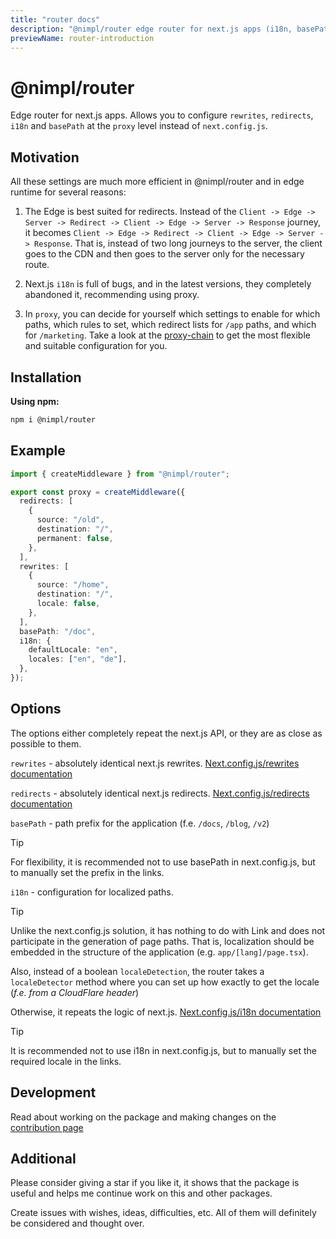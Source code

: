 ```yaml
---
title: "router docs"
description: "@nimpl/router edge router for next.js apps (i18n, basePath, rewrites, redirects)"
previewName: router-introduction
---
```


# @nimpl/router

<PackageLinks npmName="@nimpl/router" githubName="nimpl-router" />

Edge router for next.js apps.
Allows you to configure `rewrites`, `redirects`, `i18n` and `basePath` at the `proxy` level instead of `next.config.js`.

## Motivation

All these settings are much more efficient in @nimpl/router and in edge runtime for several reasons:

1. The Edge is best suited for redirects.
   Instead of the `Client -> Edge -> Server -> Redirect -> Client -> Edge -> Server -> Response` journey, it becomes `Client -> Edge -> Redirect -> Client -> Edge -> Server -> Response`.
   That is, instead of two long journeys to the server, the client goes to the CDN and then goes to the server only for the necessary route.

2. Next.js `i18n` is full of bugs, and in the latest versions, they completely abandoned it, recommending using proxy.

3. In `proxy`, you can decide for yourself which settings to enable for which paths, which rules to set, which redirect lists for `/app` paths, and which for `/marketing`.
   Take a look at the [proxy-chain](./proxy-chain.mdx) to get the most flexible and suitable configuration for you.

## Installation

**Using npm:**

```sh npm2yarn copy
npm i @nimpl/router
```

## Example

```ts filename="proxy.ts"
import { createMiddleware } from "@nimpl/router";

export const proxy = createMiddleware({
  redirects: [
    {
      source: "/old",
      destination: "/",
      permanent: false,
    },
  ],
  rewrites: [
    {
      source: "/home",
      destination: "/",
      locale: false,
    },
  ],
  basePath: "/doc",
  i18n: {
    defaultLocale: "en",
    locales: ["en", "de"],
  },
});
```

## Options

The options either completely repeat the next.js API, or they are as close as possible to them.

`rewrites` - absolutely identical next.js rewrites. [Next.config.js/rewrites documentation](https://nextjs.org/docs/app/api-reference/next-config-js/rewrites)

`redirects` - absolutely identical next.js redirects. [Next.config.js/redirects documentation](https://nextjs.org/docs/app/api-reference/next-config-js/redirects)

`basePath` - path prefix for the application (f.e. `/docs`, `/blog`, `/v2`)

> [!TIP]
> For flexibility, it is recommended not to use basePath in next.config.js, but
> to manually set the prefix in the links.

`i18n` - configuration for localized paths.

> [!TIP]
> Unlike the next.config.js solution, it has nothing to do with Link and does
> not participate in the generation of page paths. That is, localization should
> be embedded in the structure of the application (e.g. `app/[lang]/page.tsx`).

Also, instead of a boolean `localeDetection`, the router takes a `localeDetector` method where you can set up how exactly to get the locale (_f.e. from a CloudFlare header_)

Otherwise, it repeats the logic of next.js. [Next.config.js/i18n documentation](https://nextjs.org/docs/pages/building-your-application/routing/internationalization)

> [!TIP]
> It is recommended not to use i18n in next.config.js, but to manually set the
> required locale in the links.

## Development

Read about working on the package and making changes on the [contribution page](/contribution)

## Additional

Please consider giving a star if you like it, it shows that the package is useful and helps me continue work on this and other packages.

Create issues with wishes, ideas, difficulties, etc. All of them will definitely be considered and thought over.
